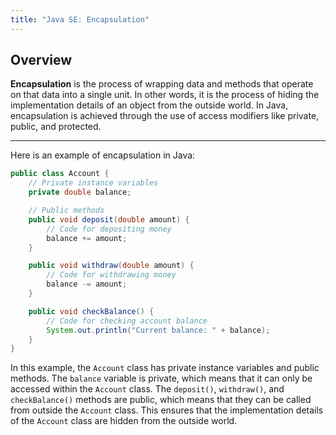 ```yaml
---
title: "Java SE: Encapsulation"
---
```


## Overview

::: {.summary}
**Encapsulation** is the process of wrapping data and methods that operate on that data into a single unit. In other words, it is the process of hiding the implementation details of an object from the outside world. In Java, encapsulation is achieved through the use of access modifiers like private, public, and protected.
:::
---


Here is an example of encapsulation in Java:

``` java
public class Account {
    // Private instance variables
    private double balance;

    // Public methods
    public void deposit(double amount) {
        // Code for depositing money
        balance += amount;
    }

    public void withdraw(double amount) {
        // Code for withdrawing money
        balance -= amount;
    }

    public void checkBalance() {
        // Code for checking account balance
        System.out.println("Current balance: " + balance);
    }
}


```

In this example, the `Account` class has private instance variables and public methods. The `balance` variable is private, which means that it can only be accessed within the `Account` class. The `deposit()`, `withdraw()`, and `checkBalance()` methods are public, which means that they can be called from outside the `Account` class. This ensures that the implementation details of the `Account` class are hidden from the outside world.
